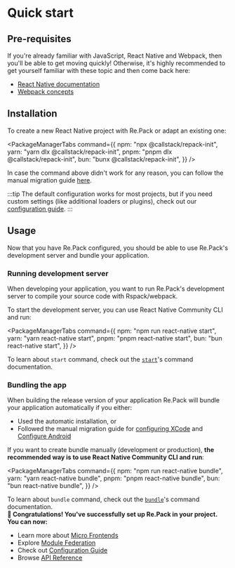 
# Quick start

## Pre-requisites

If you're already familiar with JavaScript, React Native and Webpack, then you'll be able to get moving quickly! Otherwise, it's highly recommended to get yourself familiar with these topic and then come back here:

- [React Native documentation](https://reactnative.dev/)
- [Webpack concepts](https://webpack.js.org/concepts/)

## Installation

To create a new React Native project with Re.Pack or adapt an existing one:

<PackageManagerTabs command={{
  npm: "npx @callstack/repack-init",
  yarn: "yarn dlx @callstack/repack-init",
  pnpm: "pnpm dlx @callstack/repack-init",
  bun: "bunx @callstack/repack-init",
}} />

In case the command above didn't work for any reason, you can follow the manual migration guide [here](/docs/migration-guides/metro).

:::tip
The default configuration works for most projects, but if you need custom settings (like additional loaders or plugins), check out our [configuration guide](/docs/guides/configuration).
:::

## Usage

Now that you have Re.Pack configured, you should be able to use Re.Pack's development server and bundle your application.

### Running development server

When developing your application, you want to run Re.Pack's development server to compile your source code with Rspack/webpack.

To start the development server, you can use React Native Community CLI and run:

<PackageManagerTabs command={{
  npm: "npm run react-native start",
  yarn: "yarn react-native start",
  pnpm: "pnpm react-native start",
  bun: "bun react-native start",
}} />

To learn about `start` command, check out the [`start`](/api/cli/start.mdx)'s command documentation.

### Bundling the app

When building the release version of your application Re.Pack will bundle your application automatically if you either:
- Used the automatic installation, or
- Followed the manual migration guide for [configuring XCode](/docs/migration-guides/metro.mdx#4-configure-xcode) and [Configure Android](/docs/migration-guides/metro#5-configure-android)

If you want to create bundle manually (development or production), **the recommended way is to use React Native Community CLI and run**:

<PackageManagerTabs command={{
  npm: "npm run react-native bundle",
  yarn: "yarn react-native bundle",
  pnpm: "pnpm react-native bundle",
  bun: "bun react-native bundle",
}} />

To learn about `bundle` command, check out the [`bundle`](/api/cli/bundle.mdx)'s command documentation.
<br />
<b>🎉 Congratulations! You've successfully set up Re.Pack in your project. You can now:</b>

- Learn more about [Micro Frontends](/docs/getting-started/microfrontends)
- Explore [Module Federation](/docs/features/module-federation)
- Check out [Configuration Guide](/docs/guides/configuration)
- Browse [API Reference](/api)
